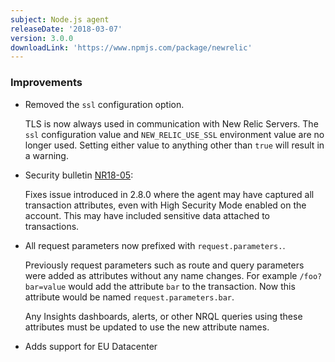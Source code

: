 ```yaml
---
subject: Node.js agent
releaseDate: '2018-03-07'
version: 3.0.0
downloadLink: 'https://www.npmjs.com/package/newrelic'
---
```


### Improvements

* Removed the `ssl` configuration option.

  TLS is now always used in communication with New Relic Servers. The `ssl` configuration value and `NEW_RELIC_USE_SSL` environment value are no longer used. Setting either value to anything other than `true` will result in a warning.
* Security bulletin [NR18-05](https://docs.newrelic.com/docs/accounts-partnerships/new-relic-security/security-bulletins/security-bulletin-nr18-06):

  Fixes issue introduced in 2.8.0 where the agent may have captured all transaction attributes, even with High Security Mode enabled on the account. This may have included sensitive data attached to transactions.
* All request parameters now prefixed with `request.parameters.`.

  Previously request parameters such as route and query parameters were added as attributes without any name changes. For example `/foo?bar=value` would add the attribute `bar` to the transaction. Now this attribute would be named `request.parameters.bar`.

  Any Insights dashboards, alerts, or other NRQL queries using these attributes must be updated to use the new attribute names.
* Adds support for EU Datacenter
